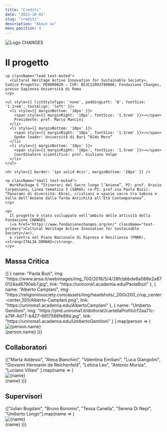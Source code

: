 ```yaml
---
title: "Crediti"
date: "2023-10-01"
slug: "crediti"
description: "About us"
menu_position: 4
---
```



<Row className="my-3">
<Col md={12}>
<img src="/images/logo_changes.png" alt="Logo CHANGES" className="img-fluid mx-auto d-block mb-4"/>
</Col>
</Row>

<Row className="my-5">
<Col md={12}>
<div className="container text-center py-4 mb-5">
  <div className="intro-section bg-light p-4 rounded shadow-sm" style={{ fontFamily: 'serif' }}>
    <h1 className="mb-3 text-uppercase" style={{ fontVariant: 'small-caps' }}>Il progetto</h1>

    <p className="lead text-muted">
      «Cultural Heritage Active Innovation for Sustainable Society», Codice Progetto: PE0000020 – CUP: B53C22003780006; Fondazione Changes, presso Sapienza Università di Roma
    </p>

    <ul style={{ listStyleType: 'none', paddingLeft: '0', fontSize: '1.1rem', textAlign: 'left' }}>
      <li style={{ marginBottom: '10px' }}>
        <span style={{ marginRight: '10px', fontSize: '1.5rem' }}>→</span>
        Presidente: prof. Marco Mancini
      </li>
      <li style={{ marginBottom: '10px' }}>
        <span style={{ marginRight: '10px', fontSize: '1.5rem' }}>→</span>
        Spoke leader: Università di Bari “Aldo Moro”
      </li>
      <li style={{ marginBottom: '10px' }}>
        <span style={{ marginRight: '10px', fontSize: '1.5rem' }}>→</span>
        Coordinatore scientifico: prof. Giuliano Volpe
      </li>
    </ul>

    <hr style={{ border: '1px solid #ccc', marginBottom: '20px' }} />

    <p className="small text-muted">
      WorkPackage 5 “Itinerari del Sacro lungo l’Aniene”, PI: prof. Orazio Carpenzano; Linea tematica 3 (SARAS; co-PI: prof.ssa Paola Buzi): “Panorami di diversità: Ebrei, cristiani e spazio sacro tra Sabina e Valle dell’Aniene dalla Tarda Antichità all’Età Contemporanea”.
    </p>

    <p>
      Il progetto è stato sviluppato nell’ambito delle attività della Fondazione CHANGES
      (<a href="https://www.fondazionechanges.org/en/" className="text-primary">Cultural Heritage Active Innovation for Sustainable Society</a>),
      e rientra nel Piano Nazionale di Ripresa e Resilienza (PNRR), <strong>ITALIA DOMANI</strong>.
    </p>
  </div>
</div>
</Col>
</Row>

<h2 className="display-7 text-center text-danger border-bottom border-danger mb-4 pb-2">
  Massa Critica
</h2>

<Row className="g-4 my-5">
  {[
    { name: "Paola Buzi", img: "https://www.ansa.it/webimages/img_700/2016/5/4/28fcbbbde6a088e2a870124ad8790eb7.jpg", link: "https://uniroma1.academia.edu/PaolaBuzi" },
    { name: "Alberto Camplani", img: "https://religioninsociety.com/assets/img/headshots/_200x200_crop_center-center_100/Alberto-Camplani.png", link: "https://uniroma1.academia.edu/AlbertoCamplani" },
    { name: "Umberto Gentiloni", img: "https://phd.uniroma1.it/dottorati/cartellaProfili/cf2aa71c-a79f-4d77-b427-6617566fe89d.jpg", link: "https://uniroma1.academia.edu/UmbertoGentiloni" }
  ].map(person => (
    <Col sm={4} key={person.name}>
      <Card className="text-center p-3 shadow bg-light">
        <div className="d-flex justify-content-center align-items-center bg-light rounded py-3">
          <img src={person.img} alt={person.name} className="rounded-circle border border-white" style={{ width: "100px", height: "100px", objectFit: "cover" }} />
        </div>
        <Card.Body style={{ minHeight: "150px" }}>
          <Card.Title>{person.name}</Card.Title>
        </Card.Body>
      </Card>
    </Col>
  ))}
</Row>

<div className="my-5 border-top"></div>

## Collaboratori

<Row className="mb-5 g-4">
  {["Marta Addessi", "Alexa Bianchini", "Valentina Emiliani", "Luca Giangolini", "Giovanni Hermanin de Reichenfeld",
    "Letizia Leo", "Antonio Mursia", "Luciano Villani"
  ].map(name => (
    <Col xs={6}  md={3} key={name}>
      <Card className="text-center p-3 shadow bg-light">
        <div className="d-flex justify-content-center align-items-center bg-light rounded py-3">
          <img src="https://upload.wikimedia.org/wikipedia/commons/a/ac/No_image_available.svg" alt={name} className="rounded-circle border border-white" style={{ width: "100px", height: "100px", objectFit: "cover" }} />
        </div>
        <Card.Body style={{ minHeight: "150px" }}>
          <Card.Title>{name}</Card.Title>
        </Card.Body>
      </Card>
    </Col>
  ))}
</Row>

<div className="my-5 border-top"></div>


## Supervisori

<Row className="g-4 mb-5">
  {["Julian Bogdani", "Bruno Bonomo", "Tessa Canella", "Serena Di Nepi", "Umberto Longo"].map(name => (
    <Col xs={6} sm key={name}>
      <Card className="text-center p-3 shadow bg-light">
        <div className="d-flex justify-content-center align-items-center bg-light rounded py-3">
          <img src="https://upload.wikimedia.org/wikipedia/commons/a/ac/No_image_available.svg" alt={name} className="rounded-circle border border-white" style={{ width: "100px", height: "100px", objectFit: "cover" }} />
        </div>
        <Card.Body style={{ minHeight: "150px" }}>
          <Card.Title>{name}</Card.Title>
        </Card.Body>
      </Card>
    </Col>
  ))}
</Row>